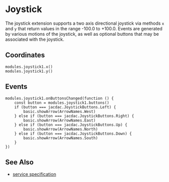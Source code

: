 # Joystick

The joystick extension supports a two axis directional joystick
via methods `x` and `y` that return values in the range  -100.0 to +100.0.
Events are generated by various motions of the joystick, as well 
as optional buttons that may be associated with the joystick.

## Coordinates

```blocks
modules.joystick1.x()
modules.joystick1.y()

```

## Events

```blocks
modules.joystick1.onButtonsChanged(function () {
    const button = modules.joystick1.buttons()
    if (button === jacdac.JoystickButtons.Left) {
        basic.showArrow(ArrowNames.West)
    } else if (button === jacdac.JoystickButtons.Right) {
        basic.showArrow(ArrowNames.East)
    } else if (button === jacdac.JoystickButtons.Up) {
        basic.showArrow(ArrowNames.North)
    } else if (button === jacdac.JoystickButtons.Down) {
        basic.showArrow(ArrowNames.South)
    }
})
```

## See Also

- [service specification](/services/joystick/)
